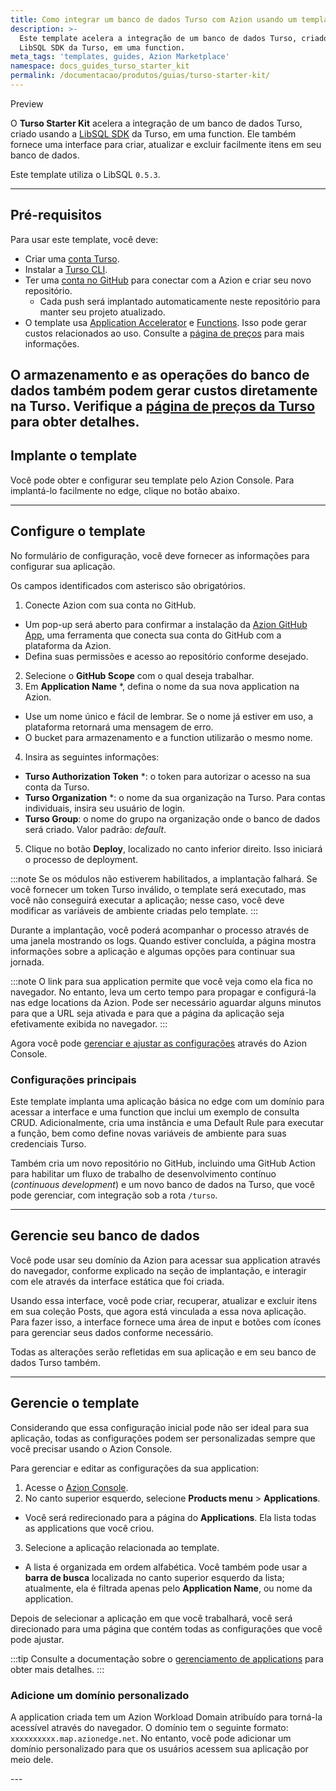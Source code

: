 ```yaml
---
title: Como integrar um banco de dados Turso com Azion usando um template
description: >-
  Este template acelera a integração de um banco de dados Turso, criado usando a
  LibSQL SDK da Turso, em uma function.
meta_tags: 'templates, guides, Azion Marketplace'
namespace: docs_guides_turso_starter_kit
permalink: /documentacao/produtos/guias/turso-starter-kit/
---
```



<Tag severity="info" client:only="vue">
Preview
</Tag>

O **Turso Starter Kit** acelera a integração de um banco de dados Turso, criado usando a [LibSQL SDK](https://turso.tech/libsql) da Turso, em uma function. Ele também fornece uma interface para criar, atualizar e excluir facilmente itens em seu banco de dados.

Este template utiliza o LibSQL `0.5.3`.

---

## Pré-requisitos

Para usar este template, você deve:

- Criar uma [conta Turso](https://accounts.turso.tech/sign-up).
- Instalar a [Turso CLI](https://docs.turso.tech/cli/introduction).
- Ter uma [conta no GitHub](https://github.com/signup) para conectar com a Azion e criar seu novo repositório.
  - Cada push será implantado automaticamente neste repositório para manter seu projeto atualizado.
- O template usa [Application Accelerator](/pt-br/documentacao/produtos/build/applications/application-accelerator/) e [Functions](/pt-br/documentacao/produtos/build/applications/functions/). Isso pode gerar custos relacionados ao uso. Consulte a [página de preços](/pt-br/documentacao/produtos/precos/) para mais informações.

O armazenamento e as operações do banco de dados também podem gerar custos diretamente na Turso. Verifique a [página de preços da Turso](https://turso.tech/pricing) para obter detalhes.
---

## Implante o template

Você pode obter e configurar seu template pelo Azion Console. Para implantá-lo facilmente no edge, clique no botão abaixo.

  <LinkButton
    label="Implantar"
    link="https://console.azion.com/create/turso/turso-starter-kit"
    icon="ai ai-azion"
    icon-pos="left"
  />

---

## Configure o template

No formulário de configuração, você deve fornecer as informações para configurar sua aplicação.

Os campos identificados com asterisco são obrigatórios.

1. Conecte Azion com sua conta no GitHub.
- Um pop-up será aberto para confirmar a instalação da [Azion GitHub App](/pt-br/documentacao/produtos/guias/azion-github-app/), uma ferramenta que conecta sua conta do GitHub com a plataforma da Azion.
- Defina suas permissões e acesso ao repositório conforme desejado.
2. Selecione o **GitHub Scope** com o qual deseja trabalhar.
3. Em **Application Name** *, defina o nome da sua nova application na Azion.
-  Use um nome único e fácil de lembrar. Se o nome já estiver em uso, a plataforma retornará uma mensagem de erro.
- O bucket para armazenamento e a function utilizarão o mesmo nome.
4. Insira as seguintes informações:
- **Turso Authorization Token** *: o token para autorizar o acesso na sua conta da Turso.
- **Turso Organization** *: o nome da sua organização na Turso. Para contas individuais, insira seu usuário de login.
- **Turso Group**: o nome do grupo na organização onde o banco de dados será criado. Valor padrão: *default*.
5. Clique no botão **Deploy**, localizado no canto inferior direito. Isso iniciará o processo de deployment.

:::note
Se os módulos não estiverem habilitados, a implantação falhará. Se você fornecer um token Turso inválido, o template será executado, mas você não conseguirá executar a aplicação; nesse caso, você deve modificar as variáveis de ambiente criadas pelo template.
:::

Durante a implantação, você poderá acompanhar o processo através de uma janela mostrando os logs. Quando estiver concluída, a página mostra informações sobre a aplicação e algumas opções para continuar sua jornada.

:::note
O link para sua application permite que você veja como ela fica no navegador. No entanto, leva um certo tempo para propagar e configurá-la nas edge locations da Azion. Pode ser necessário aguardar alguns minutos para que a URL seja ativada e para que a página da aplicação seja efetivamente exibida no navegador.
:::

Agora você pode [gerenciar e ajustar as configurações](#gerencie-o-template) através do Azion Console.

### Configurações principais

Este template implanta uma aplicação básica no edge com um domínio para acessar a interface e uma function que inclui um exemplo de consulta CRUD. Adicionalmente, cria uma instância e uma Default Rule para executar a função, bem como define novas variáveis de ambiente para suas credenciais Turso.

Também cria um novo repositório no GitHub, incluindo uma GitHub Action para habilitar um fluxo de trabalho de desenvolvimento contínuo (*continuous development*) e um novo banco de dados na Turso, que você pode gerenciar, com integração sob a rota `/turso`.

---

## Gerencie seu banco de dados

Você pode usar seu domínio da Azion para acessar sua application através do navegador, conforme explicado na seção de implantação, e interagir com ele através da interface estática que foi criada.

Usando essa interface, você pode criar, recuperar, atualizar e excluir itens em sua coleção Posts, que agora está vinculada a essa nova aplicação. Para fazer isso, a interface fornece uma área de input e botões com ícones para gerenciar seus dados conforme necessário.

Todas as alterações serão refletidas em sua aplicação e em seu banco de dados Turso também.

---

## Gerencie o template

Considerando que essa configuração inicial pode não ser ideal para sua aplicação, todas as configurações podem ser personalizadas sempre que você precisar usando o Azion Console.

Para gerenciar e editar as configurações da sua application:

1. Acesse o [Azion Console](/pt-br/documentacao/produtos/guias/como-acessar-o-azion-console/).
2. No canto superior esquerdo, selecione **Products menu** > **Applications**.
- Você será redirecionado para a página do **Applications**. Ela lista todas as applications que você criou.
3. Selecione a aplicação relacionada ao template. 
- A lista é organizada em ordem alfabética. Você também pode usar a **barra de busca** localizada no canto superior esquerdo da lista; atualmente, ela é filtrada apenas pelo **Application Name**, ou nome da application.

Depois de selecionar a aplicação em que você trabalhará, você será direcionado para uma página que contém todas as configurações que você pode ajustar.

:::tip
Consulte a documentação sobre o [gerenciamento de applications](/pt-br/documentacao/produtos/build/edge-application/primeiros-passos/) para obter mais detalhes.
:::

### Adicione um domínio personalizado

A application criada tem um Azion Workload Domain atribuído para torná-la acessível através do navegador. O domínio tem o seguinte formato: `xxxxxxxxxx.map.azionedge.net`. No entanto, você pode adicionar um domínio personalizado para que os usuários acessem sua aplicação por meio dele.


<LinkButton link="/pt-br/documentacao/produtos/guias/configurar-dominio/" label="consulte o guia para configurar domínios" severity="secondary" /> 
---

